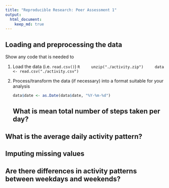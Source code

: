 ```yaml
---
title: "Reproducible Research: Peer Assessment 1"
output: 
  html_document:
    keep_md: true
---
```



## Loading and preprocessing the data

Show any code that is needed to

1. Load the data (i.e. `read.csv()`)
    ```R
    unzip("./activity.zip")
    data <- read.csv("./activity.csv")
    ```
2. Process/transform the data (if necessary) into a format suitable for your analysis
    
    ```R
    data$date <- as.Date(data$date, "%Y-%m-%d")
    ```
## What is mean total number of steps taken per day?



## What is the average daily activity pattern?



## Imputing missing values



## Are there differences in activity patterns between weekdays and weekends?
